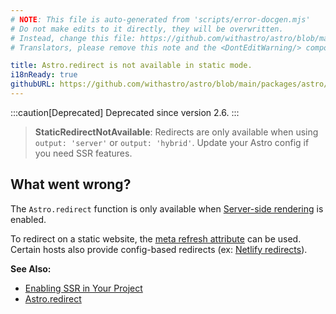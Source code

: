 ```yaml
---
# NOTE: This file is auto-generated from 'scripts/error-docgen.mjs'
# Do not make edits to it directly, they will be overwritten.
# Instead, change this file: https://github.com/withastro/astro/blob/main/packages/astro/src/core/errors/errors-data.ts
# Translators, please remove this note and the <DontEditWarning/> component.

title: Astro.redirect is not available in static mode.
i18nReady: true
githubURL: https://github.com/withastro/astro/blob/main/packages/astro/src/core/errors/errors-data.ts
---
```


<DontEditWarning />


:::caution[Deprecated]
Deprecated since version 2.6.
:::

> **StaticRedirectNotAvailable**: Redirects are only available when using `output: 'server'` or `output: 'hybrid'`. Update your Astro config if you need SSR features.

## What went wrong?
The `Astro.redirect` function is only available when [Server-side rendering](/en/guides/on-demand-rendering/) is enabled.

To redirect on a static website, the [meta refresh attribute](https://developer.mozilla.org/en-US/docs/Web/HTML/Element/meta) can be used. Certain hosts also provide config-based redirects (ex: [Netlify redirects](https://docs.netlify.com/routing/redirects/)).

**See Also:**
-  [Enabling SSR in Your Project](/en/guides/on-demand-rendering/)
-  [Astro.redirect](/en/reference/api-reference/#astroredirect)


